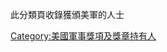 此分類頁收錄獲頒美軍'''{{Link-en|國防部優異服役勳章|Defense Superior Service Medal}}'''的人士
[[Category:美國軍事獎項及獎章持有人|Category:美國軍事獎項及獎章持有人]]